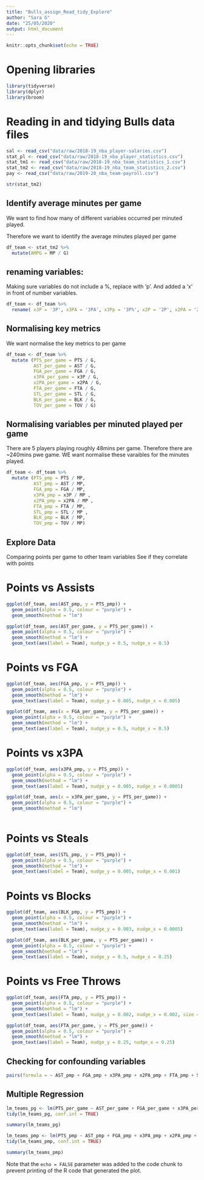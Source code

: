 ```yaml
---
title: "Bulls_assign_Read_tidy_Explore"
author: "Sara G"
date: "25/05/2020"
output: html_document
---
```


```r
knitr::opts_chunk$set(echo = TRUE)
```

# Opening libraries

```r
library(tidyverse)
library(dplyr)
library(broom)
```

# Reading in and tidying Bulls data files

```r
sal <- read_csv("data/raw/2018-19_nba_player-salaries.csv")
stat_pl <- read_csv("data/raw/2018-19_nba_player_statistics.csv")
stat_tm1 <- read_csv("data/raw/2018-19_nba_team_statistics_1.csv")
stat_tm2 <- read_csv("data/raw/2018-19_nba_team_statistics_2.csv")
pay <- read_csv("data/raw/2019-20_nba_team-payroll.csv")
```

```r
str(stat_tm2)
```

## Identify average minutes per game

We want to find how many of different variables occurred per minuted played. 

Therefore we want to identify the average minutes played per game

```r
df_team <- stat_tm2 %>%
  mutate(AMPG = MP / G)
```

## renaming variables: 
Making sure variables do not include a %, replace with 'p'. And added a 'x' in front of number variables. 

```r
df_team <- df_team %>%
  rename( x3P = '3P', x3PA = '3PA', x3Pp = '3P%', x2P = '2P', x2PA = '2PA', x2Pp = '2P%', FGp = 'FG%', FTp = 'FT%')
```

## Normalising key metrics

We want normalise the key metrics to per game

```r
df_team <- df_team %>%
  mutate (PTS_per_game = PTS / G, 
          AST_per_game = AST / G,
          FGA_per_game = FGA / G, 
          x3PA_per_game = x3P / G,
          x2PA_per_game = x2PA / G,
          FTA_per_game = FTA / G,
          STL_per_game = STL / G,
          BLK_per_game = BLK / G,
          TOV_per_game = TOV / G)
```

## Normalising variables per minuted played per game
There are 5 players playing roughly 48mins per game. Therefore there are ~240mins pwe game. WE want normalise these varaibles for the minutes played. 

```r
df_team <- df_team %>%
  mutate (PTS_pmp = PTS / MP, 
          AST_pmp = AST / MP,
          FGA_pmp = FGA / MP, 
          x3PA_pmp = x3P / MP ,
          x2PA_pmp = x2PA / MP ,
          FTA_pmp = FTA / MP,
          STL_pmp = STL / MP ,
          BLK_pmp = BLK / MP,
          TOV_pmp = TOV / MP)
```

## Explore Data

Comparing points per game to other team variables
See if they correlate with points

# Points vs Assists


```r
ggplot(df_team, aes(AST_pmp, y = PTS_pmp)) +
  geom_point(alpha = 0.5, colour = "purple") +
  geom_smooth(method = "lm")
```

```r
ggplot(df_team, aes(AST_per_game, y = PTS_per_game)) +
  geom_point(alpha = 0.5, colour = "purple") +
  geom_smooth(method = "lm") +
  geom_text(aes(label = Team), nudge_y = 0.5, nudge_x = 0.5)

```

# Points vs FGA


```r
ggplot(df_team, aes(FGA_pmp, y = PTS_pmp)) +
  geom_point(alpha = 0.5, colour = "purple") +
  geom_smooth(method = "lm") +
  geom_text(aes(label = Team), nudge_y = 0.005, nudge_x = 0.005)

```

```r
ggplot(df_team, aes(x = FGA_per_game, y = PTS_per_game)) +
  geom_point(alpha = 0.5, colour = "purple") +
  geom_smooth(method = "lm") +
  geom_text(aes(label = Team), nudge_y = 0.5, nudge_x = 0.5)

```

# Points vs x3PA


```r
ggplot(df_team, aes(x3PA_pmp, y = PTS_pmp)) +
  geom_point(alpha = 0.5, colour = "purple") +
  geom_smooth(method = "lm") +
  geom_text(aes(label = Team), nudge_y = 0.005, nudge_x = 0.0005)

```

```r
ggplot(df_team, aes(x = x3PA_per_game, y = PTS_per_game)) +
  geom_point(alpha = 0.5, colour = "purple") +
  geom_smooth(method = "lm")
 
```


# Points vs Steals

```r
ggplot(df_team, aes(STL_pmp, y = PTS_pmp)) +
  geom_point(alpha = 0.5, colour = "purple") +
  geom_smooth(method = "lm") +
  geom_text(aes(label = Team), nudge_y = 0.005, nudge_x = 0.001)

```


# Points vs Blocks

```r
ggplot(df_team, aes(BLK_pmp, y = PTS_pmp)) +
  geom_point(alpha = 0.5, colour = "purple") +
  geom_smooth(method = "lm") +
  geom_text(aes(label = Team), nudge_y = 0.003, nudge_x = 0.0005)

```

```r
ggplot(df_team, aes(BLK_per_game, y = PTS_per_game)) +
  geom_point(alpha = 0.5, colour = "purple") +
  geom_smooth(method = "lm") +
  geom_text(aes(label = Team), nudge_y = 0.5, nudge_x = 0.25)

```


# Points vs Free Throws

```r
ggplot(df_team, aes(FTA_pmp, y = PTS_pmp)) +
  geom_point(alpha = 0.5, colour = "purple") +
  geom_smooth(method = "lm") +
  geom_text(aes(label = Team), nudge_y = 0.002, nudge_x = 0.002, size = 3)

```


```r
ggplot(df_team, aes(FTA_per_game, y = PTS_per_game)) +
  geom_point(alpha = 0.5, colour = "purple") +
  geom_smooth(method = "lm") +
  geom_text(aes(label = Team), nudge_y = 0.25, nudge_x = 0.25)

```

## Checking for confounding variables

```r
pairs(formula = ~ AST_pmp + FGA_pmp + x3PA_pmp + x2PA_pmp + FTA_pmp + STL_pmp + BLK_pmp + TOV_pmp, data = df_team)
```

## Multiple Regression

```r
lm_teams_pg <- lm(PTS_per_game ~ AST_per_game + FGA_per_game + x3PA_per_game + x2PA_per_game + FTA_per_game + STL_per_game + BLK_per_game + TOV_per_game, data = df_team)
tidy(lm_teams_pg, conf.int = TRUE)
```

```r
summary(lm_teams_pg)
```


```r
lm_teams_pmp <- lm(PTS_pmp ~ AST_pmp + FGA_pmp + x3PA_pmp + x2PA_pmp + FTA_pmp + STL_pmp + BLK_pmp + TOV_pmp, data = df_team)
tidy(lm_teams_pmp, conf.int = TRUE)
```

```r
summary(lm_teams_pmp)
```

Note that the `echo = FALSE` parameter was added to the code chunk to prevent printing of the R code that generated the plot.
